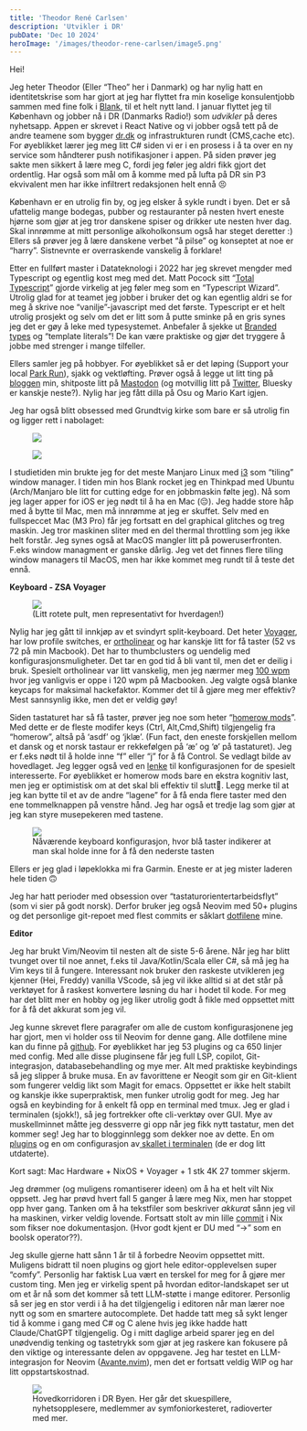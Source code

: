 ```yaml
---
title: 'Theodor René Carlsen'
description: 'Utvikler i DR'
pubDate: 'Dec 10 2024'
heroImage: '/images/theodor-rene-carlsen/image5.png'
---
```









<Question1/>

Hei!

Jeg heter Theodor (Eller “Theo” her i Danmark) og har nylig hatt en identitetskrise som har gjort at jeg har flyttet fra min koselige konsulentjobb sammen med fine folk i [Blank](https://www.blank.no/menneskene), til et helt nytt land. I januar flyttet jeg til København og jobber nå i DR (Danmarks Radio!) som _udvikler_ på deres nyhetsapp. Appen er skrevet i React Native og vi jobber også tett på de andre teamene som bygger [dr.dk](https://www.dr.dk/) og infrastrukturen rundt (CMS,cache etc). For øyeblikket lærer jeg meg litt C# siden vi er i en prosess i å ta over en ny service som håndterer push notifikasjoner i appen. På siden prøver jeg sakte men sikkert å lære meg C, fordi jeg føler jeg aldri fikk gjort det ordentlig. Har også som mål om å komme med på lufta på DR sin P3 ekvivalent men har ikke infiltrert redaksjonen helt ennå 😣

København er en utrolig fin by, og jeg elsker å sykle rundt i byen. Det er så ufattelig mange bodegas, pubber og restauranter på nesten hvert eneste hjørne som gjør at jeg tror danskene spiser og drikker ute nesten hver dag. Skal innrømme at mitt personlige alkoholkonsum også har steget deretter :) Ellers så prøver jeg å lære danskene verbet “å pilse” og konseptet at noe er “harry”. Sistnevnte er overraskende vanskelig å forklare!

Etter en fullført master i Datateknologi i 2022 har jeg skrevet mengder med Typescript og egentlig kost meg med det. Matt Pocock sitt “[Total Typescript](https://www.totaltypescript.com/)” gjorde virkelig at jeg føler meg som en “Typescript Wizard”. Utrolig glad for at teamet jeg jobber i bruker det og kan egentlig aldri se for meg å skrive noe “vanilje”-javascript  med det første. Typescript er et helt utrolig prosjekt og selv om det er litt som å putte sminke på en gris synes jeg det er gøy å leke med typesystemet. Anbefaler å sjekke ut [Branded types](https://egghead.io/blog/using-branded-types-in-typescript) og “template literals”! De kan være praktiske og gjør det tryggere å jobbe med strenger i mange tilfeller.

Ellers samler jeg på hobbyer. For øyeblikket så er det løping (Support your local  [Park Run](https://www.parkrun.no/)), sjakk og vektløfting. Prøver også å legge ut litt ting på [bloggen](https://blog.theodorc.no/) min, shitposte litt på [Mastodon](https://snabelen.no/@theodorc) (og motvillig litt på [Twitter](https://x.com/theodorc_), Bluesky er kanskje neste?). Nylig har jeg fått dilla på Osu og Mario Kart igjen.

Jeg har også blitt obsessed med Grundtvig kirke som bare er så utrolig fin og ligger rett i nabolaget:

<figure>
    <img src='/images/theodor-rene-carlsen/image1.jpg'/>
</figure>

<figure>
    <img src='/images/theodor-rene-carlsen/image2.jpg'/>
</figure>


<Question2/>

I studietiden min brukte jeg for det meste Manjaro Linux med [i3](https://i3wm.org/) som “tiling” window manager. I tiden min hos Blank rocket jeg en Thinkpad med Ubuntu (Arch/Manjaro ble litt for cutting edge for en jobbmaskin følte jeg). Nå som jeg lager apper for iOS er jeg nødt til å ha en Mac (😔). Jeg hadde store håp med å bytte til Mac, men må innrømme at jeg er skuffet. Selv med en fullspeccet Mac (M3 Pro) får jeg fortsatt en del graphical glitches og treg maskin. Jeg tror maskinen sliter med en del thermal throttling som jeg ikke helt forstår. Jeg synes også at MacOS mangler litt på poweruserfronten. F.eks window managment er ganske dårlig. Jeg vet det finnes flere tiling window managers til MacOS, men har ikke kommet meg rundt til å teste det ennå.

**Keyboard - ZSA Voyager**

<figure>
    <img src='/images/theodor-rene-carlsen/image4.png'/>
    <figcaption>
        (Litt rotete pult, men representativt for hverdagen!)
    </figcaption>
</figure>

Nylig har jeg gått til innkjøp av et svindyrt split-keyboard. Det heter [Voyager](https://www.zsa.io/voyager), har low profile switches, er [ortholinear](https://www.daskeyboard.com/blog/what-is-an-ortholinear-keyboard/) og har kanskje litt for få taster (52 vs 72 på min Macbook). Det har to thumbclusters og uendelig med konfigurasjonsmuligheter. Det tar en god tid å bli vant til, men det er deilig i bruk. Spesielt ortholinear var litt vanskelig, men jeg nærmer meg [100 wpm](https://monkeytype.com/profile/theodorc) hvor jeg vanligvis er oppe i 120 wpm på Macbooken. Jeg valgte også blanke keycaps for maksimal hackefaktor. Kommer det til å gjøre meg mer effektiv? Mest sannsynlig ikke, men det er veldig gøy!

Siden tastaturet har så få taster, prøver jeg noe som heter “[homerow mods](https://precondition.github.io/home-row-mods)”. Med dette er de fleste modifer keys (Ctrl, Alt,Cmd,Shift) tilgjengelig fra “homerow”, altså på ‘asdf’ og ‘jklæ’. (Fun fact, den eneste forskjellen mellom et dansk og et norsk tastaur er rekkefølgen på ‘æ’ og ‘ø’ på tastaturet). Jeg er f.eks nødt til å holde inne “f” eller “j” for å få Control. Se vedlagt bilde av hovedlaget. Jeg legger også ved en [lenke](https://configure.zsa.io/voyager/layouts/ZRY0e/BDLDv/0) til konfigurasjonen for de spesielt interesserte. For øyeblikket er homerow mods bare en ekstra kognitiv last, men jeg er optimistisk om at det skal bli effektiv til slutt🤞. Legg merke til at jeg kan bytte til et av de andre “lagene” for å få enda flere taster med den ene tommelknappen på venstre hånd. Jeg har også et tredje lag som gjør at jeg kan styre musepekeren med tastene.


<figure>
    <img src='/images/theodor-rene-carlsen/image3.png'/>
    <figcaption>
        Nåværende keyboard konfigurasjon, hvor blå taster indikerer at man skal holde inne for å få den nederste tasten
    </figcaption>
</figure>

Ellers er jeg glad i løpeklokka mi fra Garmin. Eneste er at jeg mister laderen hele tiden 🙃


<Question3/>

Jeg har hatt perioder med obsession over “tastaturorientertarbeidsflyt” (som vi sier på godt norsk). Derfor bruker jeg også Neovim med 50+ plugins og det personlige git-repoet med flest commits er såklart [dotfilene](https://github.com/theodorrene/dotfiles) mine.

**Editor**

Jeg har brukt Vim/Neovim til nesten alt de siste 5-6  årene. Når jeg har blitt tvunget over til noe annet, f.eks til Java/Kotlin/Scala eller C#, så må jeg ha Vim keys til å fungere. Interessant nok bruker den raskeste utvikleren jeg kjenner (Hei, Freddy) vanilla VScode, så jeg vil ikke alltid si at det står på verktøyet for å raskest konvertere løsning du har i hodet til kode. For meg har det blitt mer en hobby og jeg liker utrolig godt å fikle med oppsettet mitt for å få det akkurat som jeg vil.

Jeg kunne skrevet flere paragrafer om alle de custom konfigurasjonene jeg har gjort, men vi holder oss til Neovim for denne gang. Alle dotfilene mine kan du finne på [github](https://github.com/theodorrene/dotfiles). For øyeblikket har jeg 53 plugins og ca 650 linjer med config. Med alle disse pluginsene får jeg full LSP, copilot, Git-integrasjon, databasebehandling og mye mer. Alt med praktiske keybindings så jeg slipper å bruke musa. En av favorittene er Neogit som gir en Git-klient som fungerer veldig likt som Magit for emacs. Oppsettet er ikke helt stabilt og kanskje ikke superpraktisk, men funker utrolig godt for meg. Jeg har også en keybinding for å enkelt få opp en terminal med tmux. Jeg er glad i terminalen (sjokk!), så jeg fortrekker ofte cli-verktøy over GUI. Mye av muskellminnet måtte jeg dessverre gi opp når jeg fikk nytt tastatur, men det kommer seg! Jeg har to blogginnlegg som dekker noe av dette. En om [plugins](https://blog.theodorc.no/posts/top5-nvim-plugins/) og en om configurasjon av[ skallet i terminalen](https://blog.theodorc.no/posts/whats_that_config_1/) (de er dog litt utdaterte).



<Question4/>

Kort sagt: Mac Hardware + NixOS + Voyager + 1 stk 4K 27 tommer skjerm.

Jeg drømmer (og muligens romantiserer ideen) om å ha et helt vilt Nix oppsett. Jeg har prøvd hvert fall 5 ganger å lære meg Nix, men har stoppet opp hver gang. Tanken om å ha tekstfiler som beskriver *akkurat* sånn jeg vil ha maskinen, virker veldig lovende. Fortsatt stolt av min lille [commit](https://github.com/NixOS/nix/pull/5899) i Nix som fikser noe dokumentasjon. (Hvor godt kjent er DU med “->” som en boolsk operator??).

Jeg skulle gjerne hatt sånn 1 år til å forbedre Neovim oppsettet mitt. Muligens bidratt til noen plugins og gjort hele editor-opplevelsen super “comfy”. Personlig har faktisk Lua vært en terskel for meg for å gjøre mer custom ting. Men jeg er virkelig spent på hvordan editor-landskapet ser ut om et år nå som det kommer så tett LLM-støtte i mange editorer. Personlig så ser jeg en stor verdi i å ha det tilgjengelig i editoren når man lærer noe nytt og som en smartere autocomplete. Det hadde tatt meg så sykt lenger tid å komme i gang med C# og C alene hvis jeg ikke hadde hatt Claude/ChatGPT tilgjengelig. Og i mitt daglige arbeid sparer jeg en del unødvendig tenking og tastetrykk som gjør at jeg raskere kan fokusere på den viktige og interessante delen av oppgavene. Jeg har testet en LLM-integrasjon for Neovim ([Avante.nvim](https://github.com/yetone/avante.nvim)), men det er fortsatt veldig WIP og har litt oppstartskostnad.


<figure>
    <img src='/images/theodor-rene-carlsen/imageBr.png'/>
    <figcaption>
        Hovedkorridoren i DR Byen. Her går det skuespillere, nyhetsopplesere, medlemmer av symfoniorkesteret, radioverter med mer.
    </figcaption>
</figure>
